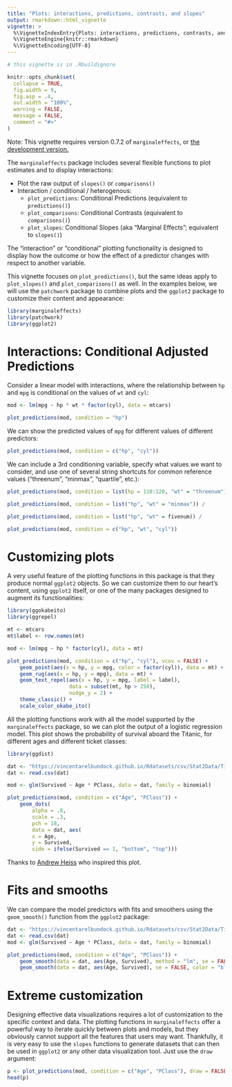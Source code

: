```yaml
---
title: "Plots: interactions, predictions, contrasts, and slopes"
output: rmarkdown::html_vignette
vignette: >
  %\VignetteIndexEntry{Plots: interactions, predictions, contrasts, and slopes}
  %\VignetteEngine{knitr::rmarkdown}
  %\VignetteEncoding{UTF-8}
---
```


```r
# this vignette is in .Rbuildignore

knitr::opts_chunk$set(
  collapse = TRUE,
  fig.width = 9,
  fig.asp = .4,
  out.width = "100%",
  warning = FALSE,
  message = FALSE,
  comment = "#>"
)
```

Note: This vignette requires version 0.7.2 of `marginaleffects`, or [the development version.](https://vincentarelbundock.github.io/marginaleffects/#installation)

The `marginaleffects` package includes several flexible functions to plot estimates and to display interactions:

* Plot the raw output of `slopes()` or `comparisons()`
* Interaction / conditional / heterogenous:
   - `plot_predictions`: Conditional Predictions (equivalent to `predictions()`)
   - `plot_comparisons`: Conditional Contrasts (equivalent to `comparisons()`)
   - `plot_slopes`: Conditional Slopes (aka "Marginal Effects"; equivalent to `slopes()`)

The "interaction" or "conditional" plotting functionality is designed to display how the outcome or how the effect of a predictor changes with respect to another variable.

This vignette focuses on `plot_predictions()`, but the same ideas apply to `plot_slopes()` and `plot_comparisons()` as well.  In the examples below, we will use the `patchwork` package to combine plots and the `ggplot2` package to customize their content and appearance:

```r
library(marginaleffects)
library(patchwork)
library(ggplot2)
```

# Interactions: Conditional Adjusted Predictions

Consider a linear model with interactions, where the relationship between `hp` and `mpg` is conditional on the values of `wt` and `cyl`:

```r
mod <- lm(mpg ~ hp * wt * factor(cyl), data = mtcars)

plot_predictions(mod, condition = "hp")
```

We can show the predicted values of `mpg` for different values of different predictors:

```r
plot_predictions(mod, condition = c("hp", "cyl"))
```

We can include a 3rd conditioning variable, specify what values we want to consider, and use one of several string shortcuts for common reference values ("threenum", "minmax", "quartile", etc.):

```r
plot_predictions(mod, condition = list(hp = 110:120, "wt" = "threenum")) /

plot_predictions(mod, condition = list("hp", "wt" = "minmax")) /

plot_predictions(mod, condition = list("hp", "wt" = fivenum)) /

plot_predictions(mod, condition = c("hp", "wt", "cyl"))
```

# Customizing plots

A very useful feature of the plotting functions in this package is that they produce normal `ggplot2` objects. So we can customize them to our heart's content, using `ggplot2` itself, or one of the many packages designed to augment its functionalities:

```r
library(ggokabeito)
library(ggrepel)

mt <- mtcars
mt$label <- row.names(mt)

mod <- lm(mpg ~ hp * factor(cyl), data = mt)

plot_predictions(mod, condition = c("hp", "cyl"), vcov = FALSE) +
    geom_point(aes(x = hp, y = mpg, color = factor(cyl)), data = mt) +
    geom_rug(aes(x = hp, y = mpg), data = mt) +
    geom_text_repel(aes(x = hp, y = mpg, label = label),
                    data = subset(mt, hp > 250),
                    nudge_y = 2) +
    theme_classic() +
    scale_color_okabe_ito()
```

All the plotting functions work with all the model supported by the `marginaleffects` package, so we can plot the output of a logistic regression model. This plot shows the probability of survival aboard the Titanic, for different ages and different ticket classes:

```r
library(ggdist)

dat <- "https://vincentarelbundock.github.io/Rdatasets/csv/Stat2Data/Titanic.csv"
dat <- read.csv(dat)

mod <- glm(Survived ~ Age * PClass, data = dat, family = binomial)

plot_predictions(mod, condition = c("Age", "PClass")) +
    geom_dots(
        alpha = .8,
        scale = .3,
        pch = 18,
        data = dat, aes(
        x = Age,
        y = Survived,
        side = ifelse(Survived == 1, "bottom", "top")))
```

Thanks to [Andrew Heiss](https://bayesf22-notebook.classes.andrewheiss.com/bayes-rules/13-chapter.html) who inspired this plot.

# Fits and smooths

We can compare the model predictors with fits and smoothers using the `geom_smooth()` function from the `ggplot2` package:

```r
dat <- "https://vincentarelbundock.github.io/Rdatasets/csv/Stat2Data/Titanic.csv"
dat <- read.csv(dat)
mod <- glm(Survived ~ Age * PClass, data = dat, family = binomial)

plot_predictions(mod, condition = c("Age", "PClass")) +
    geom_smooth(data = dat, aes(Age, Survived), method = "lm", se = FALSE, color = "black") +
    geom_smooth(data = dat, aes(Age, Survived), se = FALSE, color = "black")
```

# Extreme customization

Designing effective data visualizations requires a lot of customization to the specific context and data. The plotting functions in `marginaleffects` offer a powerful way to iterate quickly between plots and models, but they obviously cannot support all the features that users may want. Thankfully, it is very easy to use the `slopes` functions to generate datasets that can then be used in `ggplot2` or any other data visualization tool. Just use the `draw` argument:

```r
p <- plot_predictions(mod, condition = c("Age", "PClass"), draw = FALSE)
head(p)
```
